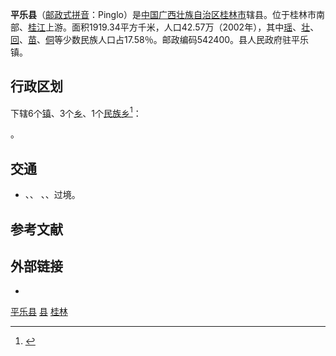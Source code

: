 {{主条目消歧义|关于'''平乐'''，参见：[[平乐_(消歧义)|平乐 (消歧义)]]。}}
{{Infobox China County
|Belong = [[广西壮族自治区|广西壮族自治区]][[桂林市|桂林市]]
}}
'''平乐县'''（[[邮政式拼音|邮政式拼音]]：Pinglo）是[[中华人民共和国|中国]][[广西壮族自治区|广西壮族自治区]][[桂林市|桂林市]]辖县。位于桂林市南部、[[桂江|桂江]]上游。面积1919.34平方千米，人口42.57万（2002年），其中[[瑤族|瑶]]、[[壮族|壮]]、[[回族|回]]、[[苗族|苗]]、[[侗族|侗]]等少数民族人口占17.58％。邮政编码542400。县人民政府驻平乐镇。

== 行政区划 ==
{{PAGENAMEBASE}}下辖6个[[行政建制镇|镇]]、3个[[乡_(中华人民共和国)|乡]]、1个[[民族乡|民族乡]]<ref>{{PRC admin/ref sgc|45/03/30}}</ref>：

{{PRC admin/children|45/03/30}}。

== 交通 ==
* {{China Expwy Name|G59}}、{{China Expwy Name|G65}}、 {{China Expwy Name|S30|P= Guangxi}}、{{中国国道名|241}}、{{中国国道名|323}}过境。

== 参考文献 ==
{{reflist}}

== 外部链接 ==
* {{Official website|http://www.pingle.gov.cn/|name=平乐县人民政府门户网站}}

{{Guangxi-stub}}
{{平乐县行政区划}}
{{桂林市行政区划}}
{{广西行政区划}}

[[Category:平乐县|]]
[[Category:桂林区县|县]]
[[Category:广西县份|桂林]]